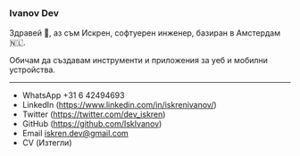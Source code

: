 
## <TranslationComponent/>

### Ivanov Dev

Здравей <span className=" ">👋</span>, аз съм Искрен, софтуерен инженер, базиран в Амстердам 🇳🇱.

<p style={{ margin: 0 }}>
  Обичам да създавам инструменти и приложения за уеб и мобилни устройства.
</p>

---

- WhatsApp +31 6 42494693
- LinkedIn (https://www.linkedin.com/in/iskrenivanov/)
- Twitter (https://twitter.com/dev_iskren)
- GitHub (https://github.com/IskIvanov)
- Email iskren.dev@gmail.com
- CV <Link href="/static/resume.pdf">(Изтегли)</Link>
